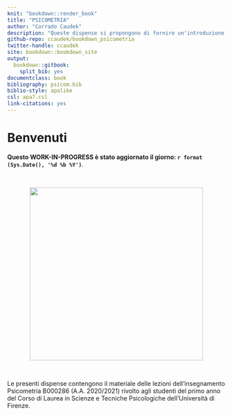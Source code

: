 ```yaml
---
knit: "bookdown::render_book"
title: "PSICOMETRIA"
author: "Corrado Caudek"
description: "Queste dispense si propongono di fornire un'introduzione all'analisi dei dati psicologici agli studenti del primo anno del Corso di Laurea in Scienze e Tecniche Psicologiche. Particolare attenzione sarà posta ai seguenti aspetti: l'uso del linguaggio R per lo svolgimento delle analisi statistiche, la rappresentazione grafica dei dati e l'inferenza Bayesiana."
github-repo: ccaudek/bookdown_psicometria
twitter-handle: ccaudek
site: bookdown::bookdown_site
output: 
  bookdown::gitbook:
    split_bib: yes
documentclass: book
bibliography: psicom.bib
biblio-style: apalike
csl: apa7.csl
link-citations: yes
---
```


# Benvenuti {-} 

**Questo WORK-IN-PROGRESS è stato aggiornato il giorno: `r format (Sys.Date(), '%d %b %Y')`**.

\

<center> ![](images/gen_art.png){width=400px height=400px} </center>

\

Le presenti dispense contengono il materiale delle lezioni dell'insegnamento Psicometria  B000286 (A.A. 2020/2021) rivolto agli studenti del primo anno del Corso di Laurea in Scienze e Tecniche Psicologiche dell'Università di Firenze. 
